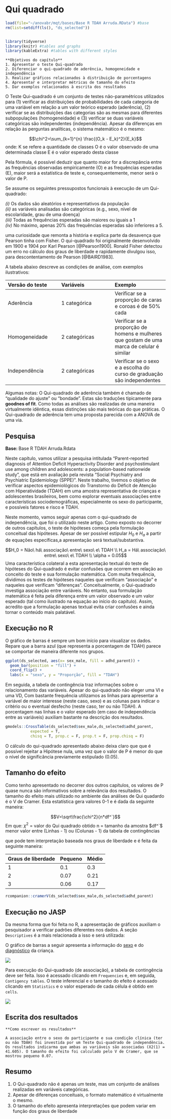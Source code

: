# Qui quadrado

```r

load(file="~/anovabr/mqt/bases/Base R TDAH Arruda.RData") #base
rm(list=setdiff(ls(), "ds_selected"))


library(tidyverse)
library(knitr) #tables and graphs
library(kableExtra) #tables with different styles

```

```block
**Objetivos do capítulo**  
1. Apresentar o teste Qui-quadrado  
2. Diferenciar o qui-quadrado de aderência, homogeneidade e independência  
3. Realizar gráficos relacionados à distribuição de porcentagens     
4. Apresentar e interpretar métricas de tamanho do efeito  
5. Dar exemplos relacionados à escrita dos resultados  
```


O Teste Qui-quadrado é um conjunto de testes não-paramétricos utilizados para (1) verificar as distribuições de probabilidades de cada categoria de uma variável em relação a um valor teórico esperado (aderência), (2) verificar se as distribuições das categorias são as mesmas para diferentes subpopulações (homogeneidade) e (3) verificar se duas variáveis categóricas são independentes (independência). Apesar da diferenças em relação às perguntas analíticas, o sistema matemático é o mesmo:



$$\chi^2=\sum_{k=1}^{n} \frac{(O_k - E_k)^2}{E_k}$$
onde:
K se refere a quantidade de classes
O é o valor observado de uma determinada classe
E é o valor esperado desta classe


Pela fórmula, é possível deduzir que quanto maior for a discrepância entre as frequências observadas empiricamente (O) e as frequências esperadas (E), maior será a estatística de teste e, consequentemente, menor será o valor de P.

Se assume os seguintes pressupostos funcionais à execução de um Qui-quadrado:  

*(i)* Os dados são aleatórios e representativos da população  
*(ii)* as variáveis analisadas são categóricas (e.g., sexo, nível de escolaridade, grau de uma doença)  
*(iii)* Todas as frequências esperadas são maiores ou iguais a 1  
*(iv)* No máximo, apenas 20% das frequências esperadas são inferiores a 5.  


uma curiosidade que remonta a história e explica parte da desavença que Pearson tinha com Fisher. O qui-quadrado foi originalmente desenvolvido em 1900 e 1904 por Karl Pearson [@Pearson1900]. Ronald Fisher detectou um erro no cálculo dos graus de liberdade e rapidamente divulgou isso, para descontentamento de Pearson [@BAIRD1983].


A tabela abaixo descreve as condições de análise, com exemplos ilustrativos:


  | Versão do teste | Variáveis           | Exemplo                                                                                       |
  | :-----------    | :-----------        | :-----------                                                                                  |    
  | Aderência       | 1 categórica        | Verificar se a proporção de caras e coroas é de 50% cada                                      |
  | Homogeneidade   | 2 categóricas       | Verificar se a proporção de homens e mulheres que gostam de uma marca de celular é similar    |
  | Independência   | 2 categóricas       | Verificar se o sexo e a escolha do curso de graduação são independentes                       |

Algumas notas: O Qui-quadrado de aderência também é chamado de "qualidade do ajuste" ou "bondade". Estas são traduções tipicamente para **goodnes of fit**. Como todas as análises são realizadas de uma maneira virtualmente idêntica, essas distinções são mais teóricas do que práticas. O Qui-quadrado de aderência tem uma proposta parecida com a ANOVA de uma via.


## Pesquisa
  
<div class="alert alert-info" role="alert">
  <strong>Base: </strong> Base R TDAH Arruda.Rdata
</div>  


Neste capítulo, vamos utilizar a pesquisa intitulada "Parent-reported diagnosis of Attention Deficit Hyperactivity Disorder and psychostimulant use among children and adolescents: a population-based nationwide study", que está em avaliação pela revista "Social Psychiatry and Psychiatric Epidemiology (SPPE)". Neste trabalho, tivemos o objetivo de verificar aspectos epidemiológicos do Transtorno do Déficit de Atenção com Hiperatividade (TDAH) em uma amostra representativa de crianças e adolescentes brasileiros, bem como explorar eventuais associações entre características sociodemográficas, especialmente os sexo do participante, e possíveis fatores e risco e TDAH.  

Neste momento, vamos seguir apenas com o qui-quadrado de independência, que foi o utilizado neste artigo. Como exposto no decorrer de outros capítulos, o teste de hipóteses começa pela formulação conceitual das hipóteses. Apesar de ser possível estipular $H_0$ e $H_a$ a partir de equações específicas,a apresentação será textual/substantiva.


$$H_0 = Não\ há\ associação\ entre\ sexo\ e\ TDAH \\ H_a = Há\ associação\ entre\ sexo\ e\ TDAH \\ \alpha = 0.05$$
Uma característica colateral a esta apresentação textual do teste de hipóteses do Qui-quadrado é evitar confusões que ocorrem em relação ao conceito do teste e sua formulação matemática. Com muita frequência, dividimos os testes de hipóteses naqueles que verificam "associação" e naqueles que verificam "diferenças". Conceitualmente, o Qui-quadrado investiga associação entre variáveis. No entanto, sua formulação matemática é feita pela diferença entre um valor observado e um valor esperado (tal como ilustrado na equação ao início do capítulo). Assim, acredito que a formulação apenas textual evita criar confusões e ainda tornar o conteúdo mais palatável.


## Execução no R

O gráfico de barras é sempre um bom início para visualizar os dados. Repare que a barra azul (que representa a porcentagem de TDAH) parece se comportar de maneira diferente nos grupos. 

```r
ggplot(ds_selected, aes(x= sex_male, fill = adhd_parent)) +
  geom_bar(position = "fill") +
  coord_flip() +
  labs(x = "sexo", y = "Proporção", fill = "TDAH")
```


Em seguida, a tabela de contingência traz informações sobre o relacionamento das variáveis. Apesar do qui-quadrado não eleger uma VI e uma VD, Com bastante frequência utilizamos as linhas para apresentar a variável de maior interesse (neste caso, sexo) e as colunas para indicar o critério ou o eventual desfecho (neste caso, ter ou não TDAH). A porcentagem nas linhas e o valor esperado (em caso de independência entre as variáveis) auxiliam bastante na descrição dos resultados.


```r
gmodels::CrossTable(ds_selected$sex_male,ds_selected$adhd_parent,
           expected = T,
           chisq = T, prop.c = F, prop.t = F, prop.chisq = F)
```

O cálculo do qui-quadrado apresentado abaixo deixa claro que que é possível rejeitar a Hipótese nula, uma vez que o valor de P é menor do que o nível de significância previamente estipulado (0.05).


## Tamanho do efeito  

Como tenho apresentado no decorrer dos outros capítulos, os valores de P quase nunca são informativos sobre a relevância dos resultados. O tamanho do efeito mais utilizado no ambiente das análises de Qui quadardo é o V de Cramer. Esta estatística gera valores 0-1 e é dada da seguinte maneira:

$$V=\sqrt\frac{\chi^2}{n*df^`}$$
Em que:
$\chi^2$ = valor do Qui quadrado obtido
n = tamanho da amostra
$df^`$ menor valor entre (Linhas - 1) ou (Colunas - 1) da tabela de contingências


que pode tem interpretação baseada nos graus de liberdade e é feita da seguinte maneira:

  | Graus de liberdade  | Pequeno     | Médio       |  Grande     |
  | :-----------        | :-----------| :-----------              |     
  | 1                   | 0.1         | 0.3        |  0.5         |
  | 2                   | 0.07        | 0.21       |  0.35        |
  | 3                   | 0.06        | 0.17       |  0.29        |



```r
rcompanion::cramerV(ds_selected$sex_male,ds_selected$adhd_parent)
```

## Execução no JASP

Da mesma forma que foi feita no R, a apresentação de gráficos auxiliam o pesquisador a verificar padrões diferentes nos dados.  A seção `Descriptives` é a mais relacionada a isso e será utilizada:


O gráfico de barras a seguir apresenta a informação do <u>sexo</u> e do <u>diagnóstico</u> da criança.


![](./img/cap_x2_grafico.png)

Para execução do Qui-quadrado (de associação), a tabela de contingência deve ser feita. Isso é acessado clicando em `Frequencies` e, em seguida, `Contigency tables`. O teste inferencial e o tamanho do efeito é acessado clicando em `Statistics` e o valor esperado de cada célula é obtido em `cells`.

![](./img/cap_x2_tabela.png)


## Escrita dos resultados

```block
**Como escrever os resultados**  
  
A associação entre o sexo do participante e sua condição clínica (ter ou não TDAH) foi investida por um Teste Qui-quadrado de independência. Os resultados indicarma que ambas as variáveis são associadas (X2(1) = 41.605). O tamanho do efeito foi calculado pelo V de Cramer, que se mostrou pequeno 0.07.
```  


## Resumo  

1. O Qui-quadrado não é apenas um teste, mas um conjunto de análises realizadas em variáveis categóricas.  
2. Apesar de diferenças conceituais, o formato matemático é virtualmente o mesmo.
3. O tamanho do efeito apresenta interpretações que podem variar em função dos graus de liberdade

